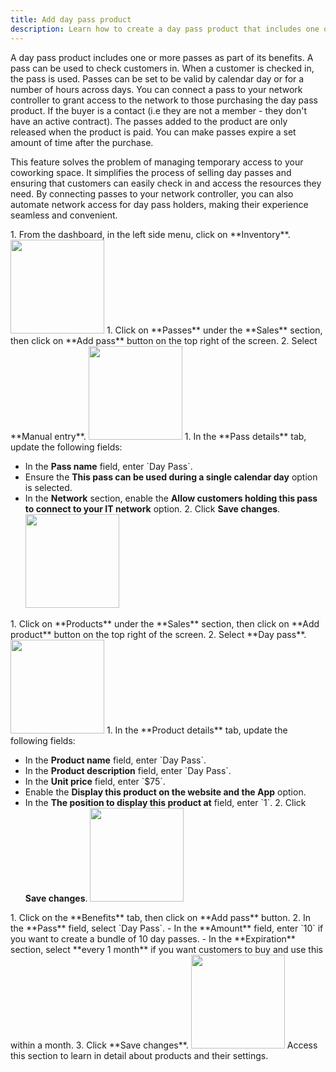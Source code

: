```yaml
---
title: Add day pass product
description: Learn how to create a day pass product that includes one or more passes as part of its benefits.
---
```


A day pass product includes one or more passes as part of its benefits. A pass can be used to check customers in. When a customer is checked in, the pass is used. Passes can be set to be valid by calendar day or for a number of hours across days. You can connect a pass to your network controller to grant access to the network to those purchasing the day pass product. If the buyer is a contact (i.e they are not a member - they don't have an active contract). The passes added to the product are only released when the product is paid. You can make passes expire a set amount of time after the purchase.

This feature solves the problem of managing temporary access to your coworking space. It simplifies the process of selling day passes and ensuring that customers can easily check in and access the resources they need. By connecting passes to your network controller, you can also automate network access for day pass holders, making their experience seamless and convenient.

<Steps>
 <Step title="Navigate to Inventory">
    1. From the dashboard, in the left side menu, click on **Inventory**.
    <img width="150" class="step_frame"
        data-png="/images/guides/frames/billing/product/day-pass/step_0.png"
        data-gif="/images/guides/frames/billing/product/day-pass/step_0.gif"
        src="/images/guides/frames/billing/product/day-pass/step_0.png"/>
 </Step>
 <Step title="Register a Pass">
    1. Click on **Passes** under the **Sales** section, then click on **Add pass** button on the top right of the screen.
    2. Select **Manual entry**.
    <img width="150" class="step_frame"
        data-png="/images/guides/frames/billing/product/day-pass/step_1.png"
        data-gif="/images/guides/frames/billing/product/day-pass/step_1.gif"
        src="/images/guides/frames/billing/product/day-pass/step_1.png"/>
 </Step>
 <Step title="Add Pass Details">
    1. In the **Pass details** tab, update the following fields:

- In the **Pass name** field, enter &#x60;Day Pass&#x60;.
- Ensure the **This pass can be used during a single calendar day** option is selected.
- In the **Network** section, enable the **Allow customers holding this pass to connect to your IT network** option.
    2. Click **Save changes**.
    <img width="150" class="step_frame"
        data-png="/images/guides/frames/billing/product/day-pass/step_2.png"
        data-gif="/images/guides/frames/billing/product/day-pass/step_2.gif"
        src="/images/guides/frames/billing/product/day-pass/step_2.png"/>
 </Step>
 <Step title="Create a Product">
    1. Click on **Products** under the **Sales** section, then click on **Add product** button on the top right of the screen.
    2. Select **Day pass**.
    <img width="150" class="step_frame"
        data-png="/images/guides/frames/billing/product/day-pass/step_3.png"
        data-gif="/images/guides/frames/billing/product/day-pass/step_3.gif"
        src="/images/guides/frames/billing/product/day-pass/step_3.png"/>
 </Step>
 <Step title="Add Product Details">
    1. In the **Product details** tab, update the following fields:

- In the **Product name** field, enter &#x60;Day Pass&#x60;.
- In the **Product description** field, enter &#x60;Day Pass&#x60;.
- In the **Unit price** field, enter &#x60;$75&#x60;.
- Enable the **Display this product on the website and the App** option.
- In the **The position to display this product at** field, enter &#x60;1&#x60;.
    2. Click **Save changes**.
    <img width="150" class="step_frame"
        data-png="/images/guides/frames/billing/product/day-pass/step_4.png"
        data-gif="/images/guides/frames/billing/product/day-pass/step_4.gif"
        src="/images/guides/frames/billing/product/day-pass/step_4.png"/>
 </Step>
 <Step title="Connect Pass to Product">
    1. Click on the **Benefits** tab, then click on **Add pass** button.
    2. In the **Pass** field, select &#x60;Day Pass&#x60;.
      - In the **Amount** field, enter &#x60;10&#x60; if you want to create a bundle of 10 day passes.
      - In the **Expiration** section, select **every 1 month** if you want customers to buy and use this within a month.
    3. Click **Save changes**.
    <img width="150" class="step_frame"
        data-png="/images/guides/frames/billing/product/day-pass/step_5.png"
        data-gif="/images/guides/frames/billing/product/day-pass/step_5.gif"
        src="/images/guides/frames/billing/product/day-pass/step_5.png"/>
 </Step>
</Steps>
<Card horizontal title="Learn more about products" icon="book" href="/reference/billing/product">
    Access this section to learn in detail about products and their settings.
</Card>


